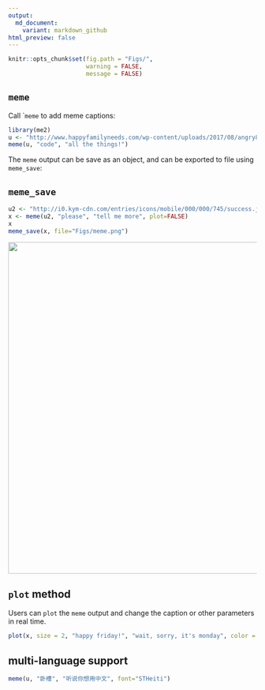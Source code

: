 ```yaml
---
output:
  md_document:
    variant: markdown_github
html_preview: false
---
```


<!-- README.md is generated from README.Rmd. Please edit that file -->



```r
knitr::opts_chunk$set(fig.path = "Figs/",
                      warning = FALSE,
                      message = FALSE)
```


## `meme`

Call ``meme` to add meme captions:


```r
library(me2)
u <- "http://www.happyfamilyneeds.com/wp-content/uploads/2017/08/angry8.jpg"
meme(u, "code", "all the things!")
```


The `meme` output can be save as an object, and can be exported to file using `meme_save`:


## `meme_save`


```r
u2 <- "http://i0.kym-cdn.com/entries/icons/mobile/000/000/745/success.jpg"
x <- meme(u2, "please", "tell me more", plot=FALSE)
x
meme_save(x, file="Figs/meme.png")
```


<img src="Figs/meme.png" width="672"/>


## `plot` method


Users can `plot` the `meme` output and change the caption or other parameters in
real time.

```r
plot(x, size = 2, "happy friday!", "wait, sorry, it's monday", color = "firebrick", font = "Courier")
```


## multi-language support

```r
meme(u, "卧槽", "听说你想用中文", font="STHeiti")
```
